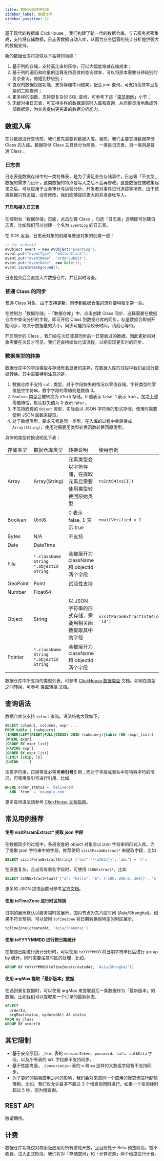 ```yaml
---
title: 数据仓库使用指南
sidebar_label: 数据仓库
sidebar_position: 12
---
```



基于现代的数据库 ClickHouse ，我们构建了新一代的数据仓库。与云服务紧密集成，支持将存储数据，日志表数据自动入库，从而为业务运营的统计分析提供强大的数据支持。

新的数据仓库将提供以下独特的功能：

1. 基于列的存储，支持高比率的压缩，可以大幅度缩减存储成本；
1. 基于列的遍历和向量的运算支持高效的查询效率，可以将原本需要分钟级别的复杂查询，缩短到秒级别；
1. 直观的数据视图功能，支持存储中间结果，配合 join 查询，可支持高效率且复杂的二阶查询；
1. 更多样的函数，支持更复杂的 SQL 查询，可参考下述「[常见用例](#常见用例推荐)」小节；
1. 无缝对接日志表，可支持多样的数据源实时入库和查询，从而更灵活地集成外部数据源，为业务提供更完备的数据分析能力。

## 数据入库

在对数据进行查询前，我们首先需要将数据入库。目前，我们主要支持数据存储 Class 的入库。数据存储 Class 又具体分为两类，一类是日志表，另一类则是普通 Class 。

### 日志表

日志表是数据存储中的一类特殊表，是为了满足业务存储事件，日志等「不变型」数据的需求而设计，这类数据的特点是写入之后不会再修改。这些数据在被收集起来之后，可以应用于业务审计与运营分析，开发者对事件进行追踪等场景。由于该类数据只有追加，没有修改，我们能够提供更大的并发吞吐写入。

#### 开启和接入日志表

在控制台「数据存储」页面，点击创建 Class ，勾选「日志表」选项即可创建日志表。比如我们可以创建一个名为 `EventLog` 的日志表。

在 SDK 层面，日志表对象的创建与普通对象的创建一致：

```java
// for Android
AVObject event = new AVObject("EventLog");
event.put("eventType", "buttonClick");
event.put("eventName", "orderSubmit");
event.put("eventDate", new Date());
event.saveInBackground();
```

日志提交后会直接入库数据仓库，并且实时可查。

### 普通 Class 的同步

普通 Class 对象，由于支持更新，同步到数据仓库的流程要稍微复杂一些。

在控制台「数据存储」-「数据仓库」中，点击创建 Class 同步，选择需要在数据仓库中查询分析的字段，即可开启 Class 到数据仓库的同步。存量数据会即刻开始同步，取决于数据量的大小，同步可能持续较长时间，请耐心等待。

开启同步的 Class ，我们会在次日凌晨同步前一日更新过的数据。因此更新的对象需要在次日才可见。我们还会持续优化该流程，以期实现更实时的同步。

### 数据类型的转换
 
数据仓库中的字段类型与存储有着显著的差异，在数据入库的过程中我们会进行数据转换。其中需要特别注意的是，

1. 数据仓库不支持 `null` 类型，对于字段缺失的情况以零值存储。字符类型的零值是空字符串，数字字段的零值则是数值 0。
1. `Boolean` 类型会被转换为 `UInt8` 存储。0 值表示 false, 1 表示 true 。加之上述零值特性，默认缺失值为 0 表示 false 。
1. 不支持嵌套的 `Object` 类型，实际会以 JSON 字符串的形式存储，使用时需要使用 JSON 函数来提取。
1. 对于数组类型，要求元素是同一类型。在入库的过程中会转换成 `Array(String)`，使用时需要用类型转换函数转换回原类型。 

具体的类型转换说明见下表：

<table>
  <thead>
    <tr>
      <td>存储类型</td>
      <td>数据仓库类型</td>
      <td>转换说明</td>
      <td>使用示例</td>
    </tr>
  </thead>
  <tbody>
    <tr>
      <td>Array</td>
      <td>Array(String)</td>
      <td>元素类型会以字符存储，在提取元素后需要使用类型转换回原始类型</td>
      <td><code>toInt64(xs[1])</code></td>
    </tr>
    <tr>
      <td>Boolean</td>
      <td>UInt8</td>
      <td>0 表示 false, 1 表示 true</td>
      <td><code>emailVerified = 1</code></td>
    </tr>
    <tr>
      <td>Bytes</td>
      <td>N/A</td>
      <td>不支持</td>
      <td></td>
    </tr>
    <tr>
      <td>Date</td>
      <td>DateTime</td>
      <td></td>
      <td></td>
    </tr>
    <tr>
      <td>File</td>
      <td>
            <code>*.className String</code><br/>
            <code>*.objectId  String</code>
      </td>
      <td>会被展开为 className 和 objectId 两个字段</td>
      <td></td>
    </tr>
    <tr>
      <td>GeoPoint</td>
      <td>Point</td>
      <td>试验性支持</td>
      <td></td>
    </tr>
    <tr>
      <td>Number</td>
      <td>Float64</td>
      <td></td>
      <td></td>
    </tr>
    <tr>
      <td>Object</td>
      <td>String</td>
      <td>以 JSON 字符串的形式存储，需要用相关函数提取其中的字段</td>
      <td><code>visitParamExtractInt64(object, 'id')</code></td>
    </tr>
    <tr>
      <td>Pointer</td>
      <td>
            <code>*.className String</code> <br/>
            <code>*.objectId  String</code>
      </td>
      <td>会被展开为 className 和 objectId 两个字段</td>
      <td></td>
    </tr>
  </tbody>
</table>

数据仓库中所支持的类型列表，可参考 [ClickHouse 数据类型](https://clickhouse.com/docs/en/sql-reference/data-types/) 文档。如何在类型之间转换，可参考 [类型转换](https://clickhouse.com/docs/en/sql-reference/functions/type-conversion-functions/) 文档。

## 查询语法

数据仓库仅支持 `select` 查询。语法结构大致如下，

```sql
SELECT column1, column2, expr ...
FROM table | (subquery)
[INNER|LEFT|RIGHT|FULL|CROSS] JOIN (subquery)|table (ON <expr_list>)
[WHERE expr]
[GROUP BY expr_list]
[HAVING expr]
[ORDER BY expr_list]
[LIMIT [skip, ]n]
[UNION  ...]
```

注意字符串，日期等值必需用**单引号**引用；而对于字段或表名中有特殊字符的情况，可使用反引号进行引用。比如

```sql
WHERE order_status = 'delivered' 
  AND `from` = 'example.com'
```

更多查询语法请参考 [ClickHouse 文档指南](https://clickhouse.com/docs/en/sql-reference/statements/select/)。

## 常见用例推荐

#### 使用 visitParamExtract* 提取 json 字段

在数据同步的过程中，多层嵌套的 object 对象会以 json 字符串的形式入库。为了提取 json 字符串中的字段，推荐使用 `visitParamExtract*` 来提取字段，比如

```sql
SELECT visitParamExtractString('{"abc":"\\u263a"}', 'abc') = '☺';
```

在嵌套复杂，且出现有重名字段时，可使用 `JSONExtract*`，比如

```sql
SELECT JSONExtractFloat('{"a": "hello", "b": [-100, 200.0, 300]}', 'b', 2) = 200.0
```

更多的 JSON 提取函数可参考[官方文档](https://clickhouse.com/docs/en/sql-reference/functions/json-functions/#visitparamextractuintparams-name)。

#### 使用 toTimeZone 进行时区转换

日期的展示默认以服务端时区展示，国内节点为东八区时间 (Asia/Shanghai)。如果不符合预期，可以使用 `toTimeZone` 将日期转换到特定的时区展示。 

```sql
toTimeZone(createdAt, 'Asia/Shanghai')
```

#### 使用 toYYYYMMDD 进行按日期统计

在按照日期进行统计分析时，可以使用 `toYYYYMMDD` 将日期字符串化后进行 group by 统计。同时需要注意时区的处理，比如，

```sql
GROUP BY toYYYYMMDD(toTimeZone(createdAt, 'Asia/Shanghai'))
```

#### 使用 argMax 提取「最新版本」数据

在遇到重复数据时，可以使用 argMax 来提取最后一条数据作为「最新版本」的数据。比如我们可以提取某一个订单的最新状态，

```sql
SELECT
  orderId,
  argMax(status, updatedAt) AS status
FROM my_class
GROUP BY orderId
```


## 其它限制

* 基于安全原因，`_User` 表的 `sessionToken`、`password`、`salt`、`authData` 字段，以及所有表的 `ACL` 字段都不支持同步。
* 基于性能考量，`_Conversation` 表的 `m` 和 `mu` 这样的大数组字段暂不支持同步。
* 为了更好的隔离应用之间的影响，我们会对来自同一个应用的慢查询进行配额限制。比如，我们仅允许最多不超过 3 个慢查询同时进行。如果一个查询耗时超过 5 秒，则为慢查询。

## REST API

敬请期待。

## 计费

数据仓库功能<Conditional brand="leancloud">仅对商用版应用</Conditional><Conditional brand="tds">对所有游戏</Conditional>开放，且目前处于 Beta 预览阶段，暂不收费。进入正式阶段，我们将对「存储空间」和「计算资源」两个维度进行计费。
